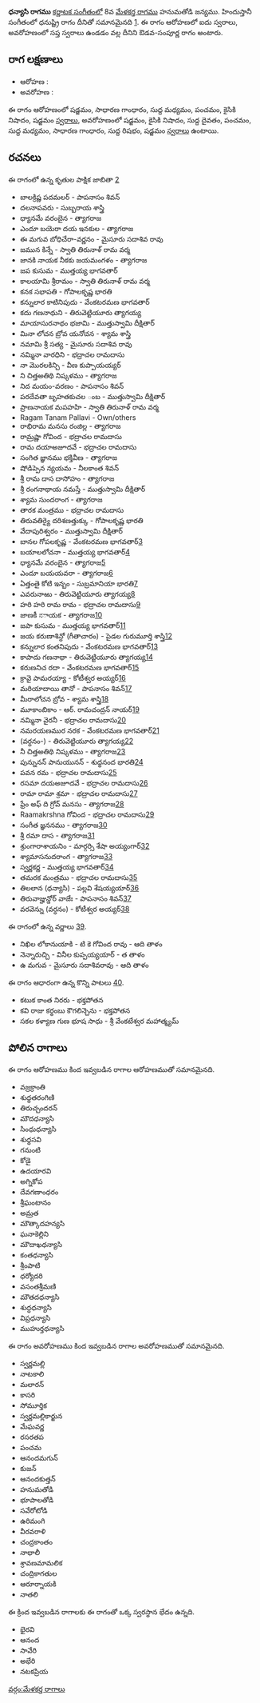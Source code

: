 {{Infobox ragam
	| name          	= ధన్యాసి
	| synonym	    	= 
	| mela          	= 
	| chakra        	= 
	| janaka        	= 
	| type          	= ఔడవ-సంపూర్ణ
	| arohanam      	= {{svaraC|S|G2|M1|P|N2|S'}} 
	| avarohanam    	= {{svaraC|S'|N2|D1|P|M1|G2|R1|S}}
	| jeeva         	=
	| chhaya        	=
	| nyasa         	=
	| vishesha      	= 
	| equivalent  		= ధనుష్ట్రి
}}
{{కర్ణాటక సంగీత రాగాలు}}
'''ధన్యాసి రాగము''' [[కర్ణాటక సంగీతం]]లో 8వ [[మేళకర్త రాగము]] హనుమతోడి జన్యము.  హిందుస్తానీ సంగీతంలో ధనుష్ట్రి రాగం దీనితో సమానమైనది [https://karnatik.com/hcragatable.shtml]. ఈ రాగం ఆరోహణలో ఐదు స్వరాలు, అవరోహణంలో సప్త స్వరాలు ఉండడం వల్ల దీనిని ఔడవ-సంపూర్ణ రాగం అంటారు.


==రాగ లక్షణాలు==


* ఆరోహణ : {{svaraC|S|G2|M1|P|N2|S'}} 
* అవరోహణ : {{svaraC|S'|N2|D1|P|M1|G2|R1|S}}

ఈ రాగం ఆరోహణంలో షడ్జమం, సాధారణ గాంధారం, సుద్ద మధ్యమం, పంచమం, కైసికి నిషాదం, షడ్జమం [[స్వరాలు]], అవరోహణంలో షడ్జమం, కైసికి నిషాదం, సుద్ద దైవతం, పంచమం, సుద్ద మధ్యమం, సాధారణ గాంధారం, సుద్ద రిషభం, షడ్జమం [[స్వరాలు]] ఉంటాయి.

==రచనలు==
ఈ రాగంలో ఉన్న కృతుల పాక్షిక జాబితా [https://github.com/ssrihari/ragavardhini/blob/master/ragas/kritis.psv]
* బాలక్రిష్ణ పదమలర్ - పాపనాసం శివన్
* దలనాపవరు - సుబ్బరాయ శాస్త్రి
* ధ్యానమే వరంబైన - త్యాగరాజ
* ఎందూ బయెరా దయ ఇనకుల - త్యాగరాజ
* ఈ మగువ బోధిచేరా-వర్ణనం - మైసూరు సదాశివ రావు
* జమున కిన్నే - స్వాతి తిరునాళ్ రామ వర్మ
* జానకి నాయక నీకకు జయమంగళం - త్యాగరాజ
* జప కుసుమ - ముత్తయ్య భాగవతార్
* కాలయామి శ్రీరామం - స్వాతి తిరునాళ్ రామ వర్మ
* కనక సభాపతి - గోపాలకృష్ణ భారతి
* కన్నులార కాటినిపుదు - వేంకటరమణ భాగవతార్
* కదు గణనాథుని - తిరువెట్టియూరు త్యాగయ్య
* మాయాసురనాథం భజామి - ముత్తుస్వామి దీక్షితార్
* మినా లోచన బ్రోవ యనోచన - శ్యామ శాస్త్రి
* నమామి శ్రీ సత్య - మైసూరు సదాశివ రావు
* నమ్మినా వారధిని - భద్రాచల రామదాసు
* నా మొరలకిన్చి - వీణ కుప్పాయయ్యర్
* ని చిత్తఅతిథి నిష్కళము - త్యాగరాజ
* నిద మయం-వరణం - పాపనాసం శివన్
* పరదేవతా బృహతకుచల ంబ - ముత్తుస్వామి దీక్షితార్
* ప్రాణనాయక మపహహి - స్వాతి తిరునాళ్ రామ వర్మ
* Ragam Tanam Pallavi - Own/others
* రాభిరామ మనసు రంజిల్ల - త్యాగరాజ
* రామ్రష్ణా గోవింద - భద్రాచల రామదాసు
* రామ దయాఅజూదవే - భద్రాచల రామదాసు
* సంగిత జ్ఞానము భక్తివీణ - త్యాగరాజ
* షోడిప్పెన న్యయమ - నీలకాంత శివన్
* శ్రీ రామ దాస దాసోహం - త్యాగరాజ
* శ్రీ రంగనాథాయ నమస్తే - ముత్తుస్వామి దీక్షితార్
* శ్యామ సుందరాంగ - త్యాగరాజ
* తారక మంత్రము - భద్రాచల రామదాసు
* తిరువతిర్యై దరిశణత్తుక్కు - గోపాలకృష్ణ భారతి
* వేదాపురిశ్వరం - ముత్తుస్వామి దీక్షితార్
* బానల గోపలకృష్ణ - వేంకటరమణ భాగవతార్[http://www.karnatik.com/c3159.shtml]
* బయాలలోచనా - ముత్తయ్య భాగవతార్[http://www.karnatik.com/c1904.shtml]
* ధ్యానమే వరంబైన - త్యాగరాజ[http://www.karnatik.com/c2263.shtml]
* ఎందూ బయయవరా - త్యాగరాజ[http://www.karnatik.com/c2285.shtml]
* ఏత్తంతై కోటి ఇన్బం - సుబ్రమానియా భారతి[http://www.karnatik.com/c2417.shtml]
* ఎవరునాఱు - తిరువెట్టియూరు త్యాగయ్య[http://www.karnatik.com/c2999.shtml]
* హరి హరి రామ రామ - భద్రాచల రామదాసు[http://www.karnatik.com/c2475.shtml]
* జాణకీ ನాయక - త్యాగరాజ[http://www.karnatik.com/c2371.shtml]
* జపా కుసుమ - ముత్తయ్య భాగవతార్[http://www.karnatik.com/c2032.shtml]
* జయ కరుణాశిన్ధో (గీతాచారం) - పైడల గురుమూర్తి శాస్త్రి[http://www.karnatik.com/c3557.shtml]
* కన్నులార కంతనిపుదు - వేంకటరమణ భాగవతార్[http://www.karnatik.com/c3177.shtml]
* కాపాదు గణనాథా - తిరువెట్టియూరు త్యాగయ్య[http://www.karnatik.com/c3006.shtml]
* కరుణనిచ రదా - వేంకటరమణ భాగవతార్[http://www.karnatik.com/c3179.shtml]
* క్రావై పామరయ్యా - కోటీశ్వర అయ్యర్[http://www.karnatik.com/c1879.shtml]
* మరియాదాయి తానో - పాపనాసం శివన్[http://www.karnatik.com/c1535.shtml]
* మీరాలోచన బ్రోవ - శ్యామ శాస్త్రి[http://www.karnatik.com/c1089.shtml]
* మూకాంబికాం - ఆర్. రామచంద్రన్ నాయర్[http://www.karnatik.com/c3112.shtml]
* నమ్మినా వైరనీ - భద్రాచల రామదాసు[http://www.karnatik.com/c2483.shtml]
* నమరయణముర నరక - వేంకటరమణ భాగవతార్[http://www.karnatik.com/c3187.shtml]
* (వర్ధనం-) - తిరువెట్టియూరు త్యాగయ్య[http://www.karnatik.com/c3015.shtml]
* నీ చిత్తఅతిథి నిష్కళము - త్యాగరాజ[http://www.karnatik.com/c2649.shtml]
* పున్నునన్ పానుయునన్ - శుధ్ధనంద భారతి[http://www.karnatik.com/c1687.shtml]
* పవన రమ - భద్రాచల రామదాసు[http://www.karnatik.com/c2491.shtml]
* రసమా దయఅజూదవే - భద్రాచల రామదాసు[http://www.karnatik.com/c1158.shtml]
* రామా రామా శ్రమా - భద్రాచల రామదాసు[http://www.karnatik.com/c2497.shtml]
* ఫ్రేం అఫ్ ది గ్రోవ్ మనసు - త్యాగరాజ[http://www.karnatik.com/c2746.shtml]
* Raamakrshna గోవింద - భద్రాచల రామదాసు[http://www.karnatik.com/c2423.shtml]
* సంగీత జ్ఞననము - త్యాగరాజ[http://www.karnatik.com/c2809.shtml]
* శ్రీ రమా దాస - త్యాగరాజ[http://www.karnatik.com/c2845.shtml]
* శ్రుంగారాశాయనిం - మార్గర్సి శేషా అయ్యంగార్[http://www.karnatik.com/c1462.shtml]
* శ్యామాసనుదరాంగ - త్యాగరాజ[http://www.karnatik.com/c2884.shtml]
* స్వర్ణకర్ణ - ముత్తయ్య భాగవతార్[http://www.karnatik.com/c2124.shtml]
* తమరక మంత్రము - భద్రాచల రామదాసు[http://www.karnatik.com/c2509.shtml]
* తిలలాన (ధన్యాసి) - పల్లవి శేషయ్యయార్[http://www.karnatik.com/c1215.shtml]
* తిరువాజ్హున్డోర్ వాజేః - పాపనాసం శివన్[http://www.karnatik.com/c1534.shtml]
* వరవెన్ను (వర్ధనం) - కోటీశ్వర అయ్యర్[http://www.karnatik.com/c1895.shtml]

ఈ రాగంలో ఉన్న వర్ణాలు [http://www.carnatica.in/kriti/varnamlist.htm].
* నిఖిల లోకానుయాకి - టి కె గోవింద రావు - ఆది తాళం
* నెన్నారుచ్చి - వినీల కుప్పయ్యయార్ - త తాళం
* ఉ మగువ - మైసూరు సదాశివరావు - ఆది తాళం

ఈ రాగం ఆధారంగా ఉన్న కొన్ని పాటలు [http://rksanka.tripod.com/music/rslist.html].
* కటుక కాంత నిరరు - భక్తపోతన
* కవి రాజు కర్థంబు కౌగలిన్చెను - భక్తపోతన
* సకల కళ్యాణ గుణ భూష సాధు - శ్రీ వేంకటేశ్వర మహాత్మ్యమ్




==పోలిన రాగాలు==
ఈ రాగం ఆరోహణము కింద ఇవ్వబడిన రాగాల ఆరోహణముతో సమానమైనది.
* వజ్రక్రాంతి
* శుధ్ధతరంగిణి
* తిరుచ్చందరన్
* మౌదధన్యాసి
* సింధుధన్యాసి
* శుధ్ధసవి
* గనుంటి
* కోడై
* ఉదయారవి
* అగ్నికోప
* దేవగణాంధరం
* శ్రీఘంటానం
* అమ్రత
* మౌత్కాదహన్యసి
* ఘనాకెల్లిని
* మౌదాఖధన్యాసి
* కంతధన్యాసి
* శ్రీంపాటి
* ధర్యోదరి
* వసంతశ్రీమణి
* మౌతదధన్యాసి
* శుద్ధధన్యాసి
* విప్రధన్యాసి
* ముహుర్తధన్యాసి

ఈ రాగం అవరోహణము కింద ఇవ్వబడిన రాగాల అవరోహణముతో సమానమైనది.
* స్వర్ణమల్లి
* నాటకాలి
* మలారన్
* కాసరి
* సోమూర్తిక
* స్వర్ణమల్లికార్జున
* మేఘవర్ణ
* రసరతప
* పంచమ
* ఆనందమగున్
* కుజన్
* ఆనందకుత్తన్
* హనుమతోడి
* భూపాలతోడి
* సవేరోటోడి
* ఉరిమంగి
* వీరవరాళి
* చంద్రకాంతం
* నాథాలీ
* శ్రావణమామలిక
* చంద్రికాగతుల
* ఆరూర్నాయకి
* నాతలి

ఈ క్రింద ఇవ్వబడిన రాగాలకు ఈ రాగంతో ఒక్క స్వరస్థాన భేదం ఉన్నది.
* భైరవి
* ఆనంద
* సావేరి
* అభేరి
* నటకప్రియ



[[వర్గం:మేళకర్త రాగాలు]]